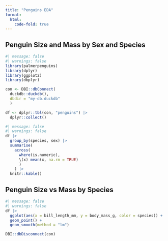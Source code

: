 ```yaml
---
title: "Penguins EDA"
format:
  html:
    code-fold: true
---
```


## Penguin Size and Mass by Sex and Species

```r
#| message: false
#| warnings: false
library(palmerpenguins)
library(dplyr)
library(ggplot2)
library(dbplyr)

con <- DBI::dbConnect(
  duckdb::duckdb(), 
  dbdir = "my-db.duckdb"
  )

df <- dplyr::tbl(con, "penguins") |> 
  dplyr::collect()
```

```r
#| message: false
#| warnings: false
df |> 
  group_by(species, sex) |> 
  summarise(
    across(
      where(is.numeric), 
      \(x) mean(x, na.rm = TRUE)
      )
    ) |> 
  knitr::kable()
```

## Penguin Size vs Mass by Species

```r
#| message: false
#| warnings: false
df |> 
  ggplot(aes(x = bill_length_mm, y = body_mass_g, color = species)) +
  geom_point() + 
  geom_smooth(method = "lm")
```


```r
DBI::dbDisconnect(con)
```
